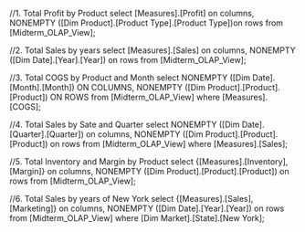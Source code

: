//1. Total Profit  by Product 
select [Measures].[Profit] on columns,
    NONEMPTY ([Dim Product].[Product Type].[Product Type])on rows
from [Midterm_OLAP_View];

//2. Total Sales by years 
select  [Measures].[Sales] on columns,
    NONEMPTY ([Dim Date].[Year].[Year]) on rows
from [Midterm_OLAP_View];

//3. Total COGS by Product and Month 
select NONEMPTY ([Dim Date].[Month].[Month]) ON COLUMNS,
      NONEMPTY ([Dim Product].[Product].[Product]) ON ROWS
from [Midterm_OLAP_View]
where [Measures].[COGS];

//4. Total Sales by Sate and Quarter
select  NONEMPTY ([Dim Date].[Quarter].[Quarter]) on columns,
		NONEMPTY ([Dim Product].[Product].[Product])  on rows
from [Midterm_OLAP_View]
where [Measures].[Sales];
 
 //5. Total Inventory and Margin by Product 
 select {[Measures].[Inventory],[Margin]} on columns,
		NONEMPTY ([Dim Product].[Product].[Product]) on rows
from [Midterm_OLAP_View];

//6. Total Sales by years of New York
select {[Measures].[Sales],[Marketing]} on columns,
	NONEMPTY ([Dim Date].[Year].[Year]) on rows
from [Midterm_OLAP_View]
where [Dim Market].[State].[New York];



